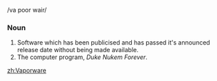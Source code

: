 /va poor wair/

===Noun===
#Software which has been publicised and has passed it's announced release date without being made available.
#The computer program, ''Duke Nukem Forever''.

[[zh:Vaporware]]